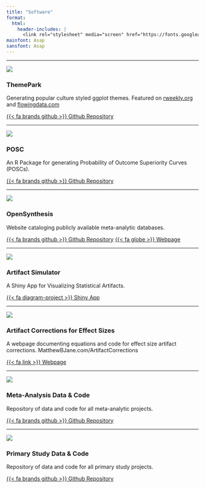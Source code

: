 ```yaml
---
title: "Software"
format:
  html:
    header-includes: |
      <link rel="stylesheet" media="screen" href="https://fonts.googleapis.com/css?family=Asap" type="text/css"/>
mainfont: Asap
sansfont: Asap
---
```

<script type="text/javascript" src="https://cdnjs.buymeacoffee.com/1.0.0/button.prod.min.js" data-name="bmc-button" data-slug="matthewbjane" data-color="#ED5C9B" data-emoji="☕" data-font="Cookie" data-text="Buy me a coffee" data-outline-color="#f1f9fa" data-font-color="#f1f9fa" data-coffee-color="#FFDD00" ></script>

<hr>

::: {layout="[ 25, 80 ]"}
::: {#first-column}
![](themeparklogo.png)
:::

::: {#second-column}
### ThemePark

Generating popular culture styled ggplot themes. Featured on [rweekly.org](https://rweekly.org/2023-W32.html) and [flowingdata.com](https://flowingdata.com/2023/07/28/barbie-and-oppenheimer-themes-for-charts-in-r/)

[{{< fa brands github >}} Github Repository](https://github.com/MatthewBJane/theme_park){.btn .btn-primary .btn-sm role="button" data-toggle="data" title="Data File"}
:::
:::

<hr>

::: {layout="[ 25, 80 ]"}
<div>

![](posclogo.png)

</div>

<div>

### POSC

An R Package for generating Probability of Outcome Superiority Curves (POSCs).

[{{< fa brands github >}} Github Repository](https://github.com/MatthewBJane/posc){.btn .btn-primary .btn-sm role="button" data-toggle="data" title="Data File"}

</div>
:::

<hr>

::: {layout="[ 25, 80 ]"}
<div>

![](opensynthesislogo.png)

</div>

<div>

### OpenSynthesis

Website cataloging publicly available meta-analytic databases.

[{{< fa brands github >}} Github Repository](https://github.com/MatthewBJane/opensynthesis){.btn .btn-primary .btn-sm role="button" data-toggle="data" title="Data File"} [{{< fa globe >}} Webpage](https://matthewbjane.com/opensynthesis/){.btn .btn-primary .btn-sm role="button" data-toggle="data" title="Data File"}

</div>
:::

<hr>

::: {layout="[ 25, 80 ]"}
<div>

![](artifactsimulatorlogo.png)

</div>

<div>

### Artifact Simulator

A Shiny App for Visualizing Statistical Artifacts.

[{{< fa diagram-project >}} Shiny App](matthewbjane.shinyapps.io/effect_size_artifact_bias){.btn .btn-primary .btn-sm role="button" data-toggle="data" title="Data File"}

</div>
:::

<hr>

::: {layout="[ 25, 80 ]"}
<div>

![](artifactcorrectionslogo.png)

</div>

<div>

### Artifact Corrections for Effect Sizes

A webpage documenting equations and code for effect size artifact corrections. MatthewBJane.com/ArtifactCorrections

[{{< fa link >}} Webpage](ArtifactCorrections.html){.btn .btn-primary .btn-sm role="button" data-toggle="data" title="Data File"}

</div>
:::

<hr>

::: {layout="[ 25, 80 ]"}
<div>

![](metaanalysislogo.png)

</div>

<div>

### Meta-Analysis Data & Code

Repository of data and code for all meta-analytic projects.

[{{< fa brands github >}} Github Repository](https://github.com/MatthewBJane/meta-analysis-project-data-code){.btn .btn-primary .btn-sm role="button" data-toggle="data" title="Data File"}

</div>
:::

<hr>

::: {layout="[ 25, 80 ]"}
<div>

![](primarystudylogo.png)

</div>

<div>

### Primary Study Data & Code

Repository of data and code for all primary study projects.

[{{< fa brands github >}} Github Repository](https://github.com/MatthewBJane/primary-study-project-data-code){.btn .btn-primary .btn-sm role="button" data-toggle="data" title="Data File"}

</div>
:::
